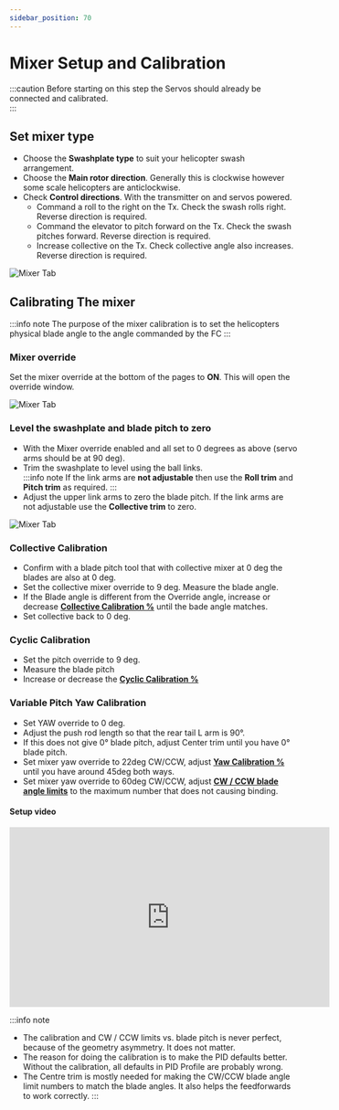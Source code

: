 ```yaml
---
sidebar_position: 70
---
```



# Mixer Setup and Calibration
:::caution 
Before starting on this step the Servos should already be connected and calibrated.  
:::

## Set mixer type
* Choose the **Swashplate type** to suit your helicopter swash arrangement.   
* Choose the **Main rotor direction**. Generally this is clockwise however some scale helicopters are anticlockwise. 
* Check **Control directions**. With the transmitter on and servos powered.  
    * Command a roll to the right on the Tx. Check the swash rolls right. Reverse direction is required.  
    * Command the elevator to pitch forward on the Tx. Check the swash pitches forward. Reverse direction is required.  
    * Increase collective on the Tx. Check collective angle also increases. Reverse direction is required.   

![Mixer Tab](../Configurator/img/mixer-main-rotor-settings.png)

## Calibrating The mixer
:::info note
The purpose of the mixer calibration is to set the helicopters physical blade angle to the angle commanded by the FC
:::
### Mixer override
Set the mixer override at the bottom of the pages to **ON**. This will open the override window.

![Mixer Tab](../Configurator/img/mixer-override.png)

### Level the swashplate and blade pitch to zero
* With the Mixer override enabled and all set to 0 degrees as above (servo arms should be at 90 deg).
* Trim the swashplate to level using the ball links.  
:::info note
If the link arms are **not adjustable** then use the **Roll trim** and **Pitch trim** as required.
:::
* Adjust the upper link arms to zero the blade pitch. If the link arms are not adjustable use the **Collective trim** to zero.  

![Mixer Tab](../Configurator/img/mixer-swashplate-link-trims.png)

### Collective Calibration
* Confirm with a blade pitch tool that with collective mixer at 0 deg the blades are also at 0 deg.  
* Set the collective mixer override to 9 deg. Measure the blade angle.   
* If the Blade angle is different from the Override angle, increase or decrease [**Collective Calibration %**](../Configurator/Mixer.md#cyclic-and-collective-calibration) until the bade angle matches.  
* Set collective back to 0 deg.

### Cyclic Calibration
* Set the pitch override to 9 deg.  
* Measure the blade pitch  
* Increase or decrease the [**Cyclic Calibration %**](../Configurator/Mixer.md#cyclic-and-collective-calibration)

### Variable Pitch Yaw Calibration
* Set YAW override to 0 deg.
* Adjust the push rod length so that the rear tail L arm is 90°.
* If this does not give 0° blade pitch, adjust Center trim until you have 0° blade pitch.
* Set mixer yaw override to 22deg CW/CCW, adjust [**Yaw Calibration %**](../configurator/tabs/mixer.md#tail-rotor-settings) until you have around 45deg both ways.
* Set mixer yaw override to 60deg CW/CCW, adjust [**CW / CCW blade angle limits**](../configurator/tabs/mixer.md#tail-rotor-settings) to the maximum number that does not causing binding.

#### Setup video
<iframe width="560" height="315" src="https://www.youtube.com/embed/U2N7YARknNs?si=mHOxpURikfua_02g" title="YouTube video player" frameborder="0" allow="accelerometer; autoplay; clipboard-write; encrypted-media; gyroscope; picture-in-picture; web-share" allowfullscreen></iframe>  


:::info note
* The calibration and CW / CCW limits vs. blade pitch is never perfect, because of the geometry asymmetry. It does not matter.
* The reason for doing the calibration is to make the PID defaults better. Without the calibration, all defaults in PID Profile are probably wrong.
* The Centre trim is mostly needed for making the CW/CCW blade angle limit numbers to match the blade angles. It also helps the feedforwards to work correctly.
:::


